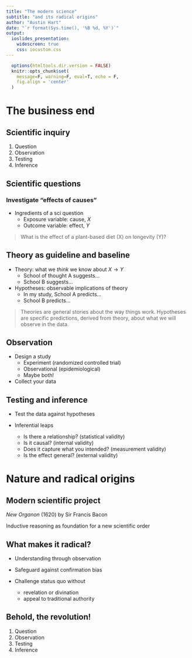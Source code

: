 ```yaml
---
title: "The modern science"
subtitle: "and its radical origins"
author: "Austin Hart"
date: "`r format(Sys.time(), '%B %d, %Y')`"
output: 
  ioslides_presentation:
    widescreen: true
    css: iocustom.css
---
```


```r
  options(htmltools.dir.version = FALSE)
  knitr::opts_chunk$set(
    message=F, warning=F, eval=T, echo = F, 
    fig.align = 'center'
  )
```

# The business end

## Scientific inquiry

1. Question
2. Observation
3. Testing
4. Inference


## Scientific questions

### Investigate "effects of causes"
- Ingredients of a sci question
  - Exposure variable: cause, $X$
  - Outcome variable: effect, $Y$

> What is the effect of a plant-based diet (X)
on longevity (Y)?


## Theory as guideline and baseline

- Theory: what we *think* we know about $X \rightarrow Y$
  - School of thought A suggests...
  - School B suggests...

- Hypotheses: observable implications of theory
  - In my study, School A predicts...
  - School B predicts...

> Theories are general stories about the way things work. 
> Hypotheses are specific predictions, derived from theory, about what we will observe in the data.


## Observation

- Design a study
  - Experiment (randomized controlled trial)
  - Observational (epidemiological)
  - Maybe both!
  
- Collect your data


## Testing and inference

- Test the data against hypotheses

- Inferential leaps
  - Is there a relationship? (statistical validity)
  - Is it causal? (internal validity)
  - Does it capture what you intended? (measurement validity)
  - Is the effect general? (external validity)


# Nature and radical origins

## Modern scientific project

*New Organon* (1620)
by Sir Francis Bacon

Inductive reasoning as foundation for a new scientific order


## What makes it radical?

- Understanding through observation
- Safeguard against confirmation bias

- Challenge status quo without
  - revelation or divination
  - appeal to traditional authority
  
  
## Behold, the revolution!

1. Question
2. Observation
3. Testing
4. Inference

